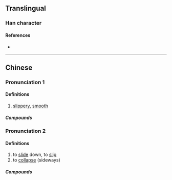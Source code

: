 {{character info}}
==Translingual==

===Han character===
{{Han char|rn=85|rad=水|as=16|sn=19|four=34132|canj=ENLB|ids=⿰氵隨}}

====References====
* {{Han ref|kx=0660.130|dkj=18665|dj=1070.060|hdz=31774.080|uh=7021|ud=28705|bh=F261|bd=62049}}

----

==Chinese==
{{zh-forms}}

===Pronunciation 1===
{{zh-pron
|m=suǐ
|c=seoi5
|h=pfs=
|md=
|mn=chhúi
|w=
|mc=y
|oc=y
|cat=a
}}

====Definitions====
{{zh-hanzi}}

# [[slippery]], [[smooth]]

=====Compounds=====
{{zh-der|滫瀡}}

===Pronunciation 2===
{{zh-pron
|c=soe4
|cat=v
}}

====Definitions====
{{zh-hanzi}} {{tlb|zh|Cantonese}}

# to [[slide]] down, to [[slip]]
# to [[collapse]] (sideways)

=====Compounds=====
{{zh-der|瀡滑梯}}